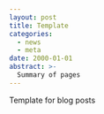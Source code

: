 ```yaml
---
layout: post
title: Template
categories:
  - news
  - meta
date: 2000-01-01
abstract: >-
  Summary of pages
---
```


Template for blog posts